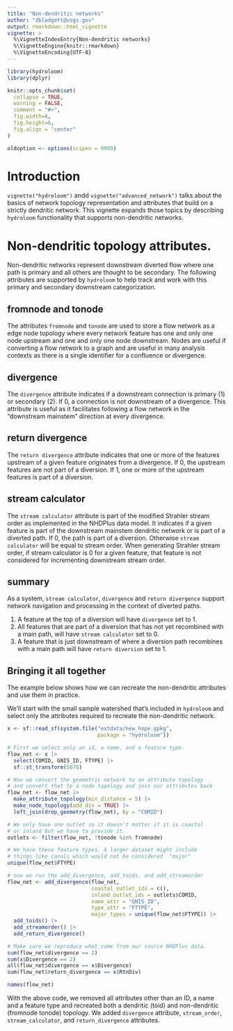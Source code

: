 ```yaml
---
title: "Non-dendritic networks"
author: "dblodgett@usgs.gov"
output: rmarkdown::html_vignette
vignette: >
  %\VignetteIndexEntry{Non-dendritic networks}
  %\VignetteEngine{knitr::rmarkdown}
  %\VignetteEncoding{UTF-8}
---
```


```r
library(hydroloom)
library(dplyr)

knitr::opts_chunk$set(
  collapse = TRUE,
  warning = FALSE,
  comment = "#>",
  fig.width=6,
  fig.height=6,
  fig.align = "center"
)

oldoption <- options(scipen = 9999)

```

# Introduction 

`vignette("hydroloom")` andd `vignette("advanced_network")` talks about the basics of network topology representation and attributes that build on a strictly dendritic network. This vignette expands those topics by describing `hydroloom` functionality that supports non-dendritic networks.

# Non-dendritic topology attributes. 

Non-dendritic networks represent downstream diverted flow where one path is primary and all others are thought to be secondary. The following attributes are supported by `hydroloom` to help track and work with this primary and secondary downstream categorization.

## fromnode and tonode

The attributes `fromnode` and `tonode` are used to store a flow network as a edge node topology where every network feature has one and only one node upstream and one and only one node downstream. Nodes are useful if converting a flow network to a graph and are useful in many analysis contexts as there is a single identifier for a confluence or divergence.

## divergence

The `divergence` attribute indicates if a downstream connection is primary (1) or secondary (2). If 0, a connection is not downstream of a divergence. This attribute is useful as it facilitates following a flow network in the "downstream mainstem" direction at every divergence.

## return divergence

The `return divergence` attribute indicates that one or more of the features upstream of a given feature originates from a divergence.  If 0, the upstream features are not part of a diversion. If 1, one or more of the upstream features is part of a diversion. 

## stream calculator

The `stream calculator` attribute is part of the modified Strahler stream order as implemented in the NHDPlus data model. It indicates if a given feature is part of the downstream mainstem dendritic network or is part of a diverted path. If 0, the path is part of a diversion. Otherwise `stream calculator` will be equal to stream order. When generating Strahler stream order, if stream calculator is 0 for a given feature, that feature is not considered for incrementing downstream stream order.  

## summary

As a system, `stream calculator`, `divergence` and `return divergence` support network navigation and processing in the context of diverted paths.

1. A feature at the top of a diversion will have `divergence` set to 1.
1. All features that are part of a diversion that has not yet recombined with a main path, will have `stream calculator` set to 0.
1. A feature that is just downstream of where a diversion path recombines with a main path will have `return diversion` set to 1. 

## Bringing it all together

The example below shows how we can recreate the non-dendritic attributes and use them in practice.

We'll start with the small sample watershed that's included in `hydroloom` and select only the attributes required to recreate the non-dendritic network.  

```r

x <- sf::read_sf(system.file("extdata/new_hope.gpkg", 
                             package = "hydroloom"))

# First we select only an id, a name, and a feature type.
flow_net <- x |>
  select(COMID, GNIS_ID, FTYPE) |>
  sf::st_transform(5070)

# Now we convert the geometric network to an attribute topology
# and convert that to a node topology and join our attributes back
flow_net <- flow_net |>
  make_attribute_topology(min_distance = 5) |>
  make_node_topology(add_div = TRUE) |>
  left_join(drop_geometry(flow_net), by = "COMID")

# We only have one outlet so it doesn't matter if it is coastal
# or inland but we have to provide it.
outlets <- filter(flow_net, !tonode %in% fromnode)

# We have these feature types. A larger dataset might include 
# things like canals which would not be considered  "major"
unique(flow_net$FTYPE)

# now we run the add_divergence, add_toids, and add_streamorder
flow_net <- add_divergence(flow_net, 
                           coastal_outlet_ids = c(), 
                           inland_outlet_ids = outlets$COMID, 
                           name_attr = "GNIS_ID", 
                           type_attr = "FTYPE", 
                           major_types = unique(flow_net$FTYPE)) |>
  add_toids() |>
  add_streamorder() |>
  add_return_divergence()

# Make sure we reproduce what came from our source NHDPlus data.
sum(flow_net$divergence == 2)
sum(x$Divergence == 2)
all(flow_net$divergence == x$Divergence)
sum(flow_net$return_divergence == x$RtnDiv)

names(flow_net)

```
With the above code, we removed all attributes other than an ID, a name and a feature type and recreated both a dendritic (toid) and non-dendritic (fromnode tonode) topology. We added `divergence` attribute, `stream_order`, `stream_calculator`, and `return_divergence` attributes.
